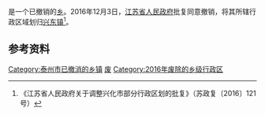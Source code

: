{{中国乡级行政区|32/12/81/203/000}}

'''{{PAGENAMEBASE}}'''是{{PRC admin/fullname|32/12/81}}一个已撤销的[[乡_(中华人民共和国)|乡]]。2016年12月3日，[[江苏省人民政府|江苏省人民政府]]批复同意撤销{{PAGENAMEBASE}}，将其所辖行政区域划归[[兴东镇|兴东镇]]<ref>《江苏省人民政府关于调整兴化市部分行政区划的批复》（苏政复〔2016〕121号）</ref>。

== 参考资料 ==
{{reflist}}

{{江苏行政区划小作品}}
[[Category:泰州市已撤消的乡镇|Category:泰州市已撤消的乡镇]]
[[Category:兴化市行政区划|废]]
[[Category:2016年废除的乡级行政区|Category:2016年废除的乡级行政区]]